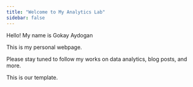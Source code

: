 ```yaml
---
title: "Welcome to My Analytics Lab"
sidebar: false 
---
```


Hello! My name is Gokay Aydogan

This is my personal webpage.

Please stay tuned to follow my works on data analytics, blog posts, and more.

This is our template.
